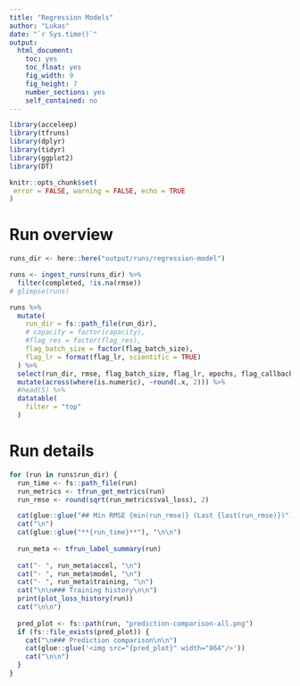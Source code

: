 ```yaml
---
title: "Regression Models"
author: "Lukas"
date: "`r Sys.time()`"
output: 
  html_document: 
    toc: yes
    toc_float: yes
    fig_width: 9
    fig_height: 7
    number_sections: yes
    self_contained: no
---
```


```r
library(acceleep)
library(tfruns)
library(dplyr)
library(tidyr)
library(ggplot2)
library(DT)

knitr::opts_chunk$set(
 error = FALSE, warning = FALSE, echo = TRUE
)
```

# Run overview

```r
runs_dir <- here::here("output/runs/regression-model")

runs <- ingest_runs(runs_dir) %>%
  filter(completed, !is.na(rmse))
# glimpse(runs)

runs %>%
  mutate(
    run_dir = fs::path_file(run_dir),
    # capacity = factor(capacity),
    #flag_res = factor(flag_res),
    flag_batch_size = factor(flag_batch_size),
    flag_lr = format(flag_lr, scientific = TRUE)
  ) %>%
  select(run_dir, rmse, flag_batch_size, flag_lr, epochs, flag_callback_reduce_lr) %>%
  mutate(across(where(is.numeric), ~round(.x, 2))) %>%
  #head(5) %>%
  datatable(
    filter = "top"
  )
```

# Run details

```r
for (run in runs$run_dir) {
  run_time <- fs::path_file(run)
  run_metrics <- tfrun_get_metrics(run)
  run_rmse <- round(sqrt(run_metrics$val_loss), 2)

  cat(glue::glue("## Min RMSE {min(run_rmse)} (Last {last(run_rmse)})"))
  cat("\n")
  cat(glue::glue("**{run_time}**"), "\n\n")
  
  run_meta <- tfrun_label_summary(run)
  
  cat("- ", run_meta$accel, "\n")
  cat("- ", run_meta$model, "\n")
  cat("- ", run_meta$training, "\n")
  cat("\n\n### Training history\n\n")
  print(plot_loss_history(run))
  cat("\n\n")
  
  pred_plot <- fs::path(run, "prediction-comparison-all.png")
  if (fs::file_exists(pred_plot)) {
    cat("\n### Prediction comparison\n\n")
    cat(glue::glue('<img src="{pred_plot}" width="864"/>'))
    cat("\n\n")
  }
}
```

